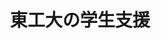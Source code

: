 ﻿---
title: "東工大の学生支援"
category: "その他"
vol: 70
interviewee: ""
url: ""
tags: ["快適","支援","企画","山","今号"]
pdf: "70-2-gakuseishien.pdf"
career: ""
preface: "東工大の学生は、誰もが何かしらの援助を受けながらキャンパ スライフを送っている。しかし、各機関が提供している支援につい て十分に知り、活用できている学生は少ないだろう。 今号の特別企画では、東工大で学生のサポートを担う三つの 部署、学生支援課の草彅課長、東工大生協の毎田前専務理事、 学生支援GPの山田特任准教授に取材し、伺った話をもとに東工 大で行われている学生支援活動をまとめた。読者がさまざまな支 援を知り、より快適な大学生活を送れるようになることを願う。"
---
